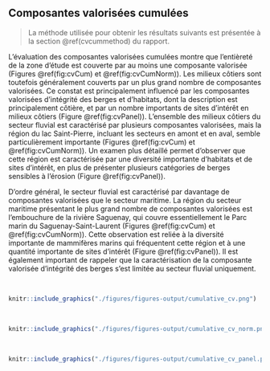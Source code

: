 ## Composantes valorisées cumulées {#cvcumresult}

> La méthode utilisée pour obtenir les résultats suivants est présentée à la section \@ref(cvcummethod) du rapport.

L'évaluation des composantes valorisées cumulées montre que l'entièreté de la zone d'étude est couverte par au moins une composante valorisée (Figures \@ref(fig:cvCum) et \@ref(fig:cvCumNorm)). Les milieux côtiers sont toutefois généralement couverts par un plus grand nombre de composantes valorisées. Ce constat est principalement influencé par les composantes valorisées d'intégrité des berges et d'habitats, dont la description est principalement côtière, et par un nombre importants de sites d'intérêt en milieux côtiers (Figure \@ref(fig:cvPanel)). L'ensemble des milieux côtiers du secteur fluvial est caractérisé par plusieurs composantes valorisées, mais la région du lac Saint-Pierre, incluant les secteurs en amont et en aval, semble particulièrement importante (Figures \@ref(fig:cvCum) et \@ref(fig:cvCumNorm)). Un examen plus détaillé permet d'observer que cette région est caractérisée par une diversité importante d'habitats et de sites d'intérêt, en plus de présenter plusieurs catégories de berges sensibles à l'érosion (Figure \@ref(fig:cvPanel)).

D'ordre général, le secteur fluvial est caractérisé par davantage de composantes valorisées que le secteur maritime. La région du secteur maritime présentant le plus grand nombre de composantes valorisées est l'embouchure de la rivière Saguenay, qui couvre essentiellement le Parc marin du Saguenay-Saint-Laurent (Figures \@ref(fig:cvCum) et \@ref(fig:cvCumNorm)). Cette observation est reliée à la diversité importante de mammifères marins qui fréquentent cette région et à une quantité importante de sites d'intérêt (Figure \@ref(fig:cvPanel)). Il est également important de rappeler que la caractérisation de la composante valorisée d'intégrité des berges s'est limitée au secteur fluvial uniquement.

<br/>

```r
knitr::include_graphics("./figures/figures-output/cumulative_cv.png")
```

<br/>

```r
knitr::include_graphics("./figures/figures-output/cumulative_cv_norm.png")
```

<br/>

```r
knitr::include_graphics("./figures/figures-output/cumulative_cv_panel.png")
```

<br/>
